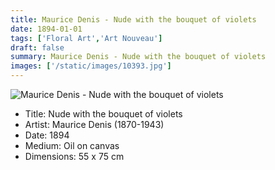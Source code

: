 ```yaml
---
title: Maurice Denis - Nude with the bouquet of violets
date: 1894-01-01
tags: ['Floral Art','Art Nouveau']
draft: false
summary: Maurice Denis - Nude with the bouquet of violets
images: ['/static/images/10393.jpg']
---
```


![Maurice Denis - Nude with the bouquet of violets](/static/images/10393.jpg)

* Title: Nude with the bouquet of violets
* Artist: Maurice Denis (1870-1943)
* Date: 1894
* Medium: Oil on canvas
* Dimensions: 55 x 75 cm



